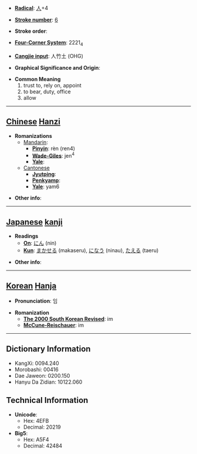 * '''[[Wiktionary:Chinese radical index| Radical]]''': [[Wiktionary:Chinese radical index 人|人]]+4

* '''[[Wiktionary:Chinese total strokes index|Stroke number]]''': [[Wiktionary:Chinese total strokes index 6|6]]

* '''Stroke order''': 

* '''[[Wiktionary:Chinese four corner index|Four-Corner System]]''': 2221<sub>4</sub>

* '''[[Wiktionary:Chinese Cangjie index|Cangjie input]]''': 人竹土 (OHG)

* '''Graphical Significance and Origin''': 

* '''Common Meaning'''
*#trust to, rely on, appoint
*# to bear, duty, office
*# allow


----

== [[Chinese]] [[Hanzi]] ==

* '''Romanizations'''
** [[Mandarin]]:
*** '''[[Pinyin]]''': rèn (ren4)
*** '''[[Wade-Giles]]''': jen<sup>4</sup>
*** '''[[Yale]]''': 
**[[Cantonese]]
***'''[[Jyutping]]''':
***'''[[Penkyamp]]''': 
***'''[[Yale]]''': yam6

* '''Other info''': 

----

== [[Japanese]] [[kanji]] ==

* '''Readings'''
** '''[[On]]''': [[にん]] (nin)
** '''[[Kun]]''': [[まかせる]] (makaseru), [[になう]] (ninau), [[たえる]] (taeru)

* '''Other info''':  

----

== [[Korean]] [[Hanja]] ==

* '''Pronunciation''': 임

* '''Romanization'''
** '''[[The 2000 South Korean Revised Romanization|The 2000 South Korean Revised]]''': im
** '''[[McCune-Reischauer]]''': im

----

== Dictionary Information ==

* KangXi: 0094.240
* Morobashi: 00416
* Dae Jaweon: 0200.150
* Hanyu Da Zidian: 10122.060

== Technical Information ==

* '''Unicode''':
** Hex: 4EFB
** Decimal: 20219
* '''Big5''':
** Hex: A5F4
** Decimal: 42484